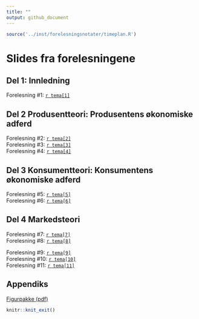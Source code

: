 ```yaml
---
title: ""
output: github_document
---
```


```r
source('../inst/forelesningsnotater/timeplan.R')
```

# Slides fra forelesningene

## Del 1: Innledning

Forelesning #1: [`r tema[1]`](https://github.com/joernih/BOEA203Mikrooekonomi/tree/main/inst/pdfs/1-3_introduksjon.pdf)

## Del 2 Produsentteori: Produsentens økonomiske adferd

Forelesning #2: [`r tema[2]`](https://github.com/joernih/BOEA203Mikrooekonomi/tree/main/inst/pdfs/4%20Produksjonsteori:Produksjon.pdf)
<br>
Forelesning #3: [`r tema[3]`](https://github.com/joernih/BOEA203Mikrooekonomi/tree/main/inst/pdfs/5%20Produksjonsteori:Inntekter_og_kostnader.pdf)
<br>
Forelesning #4: [`r tema[4]`](https://github.com/joernih/BOEA203Mikrooekonomi/tree/main/inst/pdfs/6_Produsentteori:Produkt_og_faktormarkeder.pdf)

## Del 3 Konsumentteori: Konsumentens økonomiske adferd

Forelesning #5: [`r tema[5]`](https://github.com/joernih/BOEA203Mikrooekonomi/tree/main/inst/pdfs/7_Konsumentens_tilpasning.pdf)
<br>
Forelesning #6: [`r tema[6]`](https://github.com/joernih/BOEA203Mikrooekonomi/tree/main/inst/pdfs/8_Konsumentens_adferd.pdf)

## Del 4 Markedsteori

Forelesning #7: [`r tema[7]`](https://github.com/joernih/BOEA203Mikrooekonomi/tree/main/inst/pdfs/9%20Markedsteori%2C%20Fullkommen%20konkurranse.pdf)
<br>
Forelesning #8: [`r tema[8]`](https://github.com/joernih/BOEA203Mikrooekonomi/tree/main/inst/pdfs/10%20Markedsteori%2C%20Monopol.pdf)

Forelesning #9: [`r tema[9]`](https://github.com/joernih/BOEA203Mikrooekonomi/tree/main/inst/pdfs/11_Monopolistisk_konkurranse.pdf)
<br>
Forelesning #10: [`r tema[10]`](https://github.com/joernih/BOEA203Mikrooekonomi/tree/main/inst/pdfs/12_Prisdiskriminering.pdf)
<br>
Forelesning #11: [`r tema[11]`](https://github.com/joernih/BOEA203Mikrooekonomi/tree/main/inst/pdfs/13_Eksternaliteter.pdf)

## Appendiks

[Figurpakke (pdf)](https://github.com/joernih/BOEA203Mikrooekonomi/blob/main/inst/forelesningsnotater/drawio/alle.pdf)

```r
knitr::knit_exit()
```

